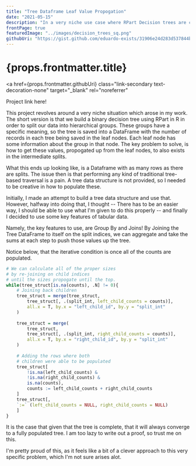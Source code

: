 ```yaml
---
title: "Tree Dataframe Leaf Value Propogation"
date: "2021-05-15"
description: "In a very niche use case where RPart Decision trees are converted to dataframes, propogating values up the leaf nodes proved to be difficult. I wrote a neat algorithm that self-joins the tree dataframe such that it propogates values all the way to the root."
frontPage: true
featuredImage: "../images/decision_trees_sq.png"
githubUri: "https://gist.github.com/eduardo-exists/31906e24d283d537844b6a1ee09bfb83"
---
```


<h1>{props.frontmatter.title}</h1>

<a
  href={props.frontmatter.githubUri}
  class="link-secondary text-decoration-none"
  target="_blank"
  rel="noreferrer"
>
  Project link here!
</a>

This project revolves around a very niche situation which arose in my work. The short version is that we build a binary decision tree using RPart in R in order to split our data into hierarchical groups. These groups have a specific meaning, so the tree is saved into a DataFrame with the number of records in each tree being saved in the leaf nodes. Each leaf node has some information about the group in that node. The key problem to solve, is how to get these values, propogated up from the leaf nodes, to also exists in the intermediate splits.

What this ends up looking like, is a Dataframe with as many rows as there are splits. The issue then is that performing any kind of traditional tree-based traversal is a pain. A tree data structure is not provided, so I needed to be creative in how to populate these.

Initially, I made an attempt to build a tree data structure and use that. However, halfway into doing that, I thought -- There has to be an easier way, I should be able to use what I'm given to do this properly -- and finally I decided to use some key features of tabular data. 

Namely, the key features to use, are Group By and Joins! By Joining the Tree DataFrame to itself on the split indices, we can aggregate and take the sums at each step to push those values up the tree. 

Notice below, that the iterative condition is once all of the counts are populated.

```r
# We can calculate all of the proper sizes 
# by re-joining on child indices 
# until the sizes propogate until the top.
while(tree_struct[is.na(counts), .N] != 0){
    # Joining back children
    tree_struct = merge(tree_struct, 
        tree_struct[, .(split_int, left_child_counts = counts)], 
        all.x = T, by.x = "left_child_id", by.y = "split_int"
    )
    
    tree_struct = merge(
        tree_struct, 
        tree_struct[, .(split_int, right_child_counts = counts)], 
        all.x = T, by.x = "right_child_id", by.y = "split_int"
    )
    
    # Adding the rows where both 
    # children were able to be populated
    tree_struct[
        !is.na(left_child_counts) & 
        !is.na(right_child_counts) & 
        is.na(counts), 
        counts := left_child_counts + right_child_counts
    ]
    tree_struct[, 
    `:=` (left_child_counts = NULL, right_child_counts = NULL)
    ]
}
```

It is the case that given that the tree is complete, that it will always converge to a fully populated tree. I am too lazy to write out a proof, so trust me on this.

I'm pretty proud of this, as it feels like a bit of a clever approach to this very specific problem, which I'm not sure arises alot.

